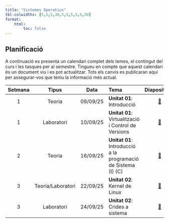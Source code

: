 ```yaml
---
title: "Sistemes Operatius"
tbl-colwidths: [5,5,5,30,5,5,5,5,5,30]
format:
    html:
        toc: false
---
```


## Planificació

A continuació es presenta un calendari complet dels temes, el contingut del curs i les tasques per al semestre. Tingueu en compte que aquest calendari és un document viu i es pot actualitzar. Tots els canvis es publicaran aquí per assegurar-vos que teniu la informació més actual.

::: column-screen-inset-right
| Setmana | Tipus              | Data       | Tema                                                     | Diapositives | Apunts | Laboratori | Altres | Tasques | Lliuraments  |                                                                                                                                       |
|:----:|:------------------:|:----------:|:---------------------------------------------------------|:--:|:--:|:--:|:--:|:--:|:----------------------------------------------------------------------------------------------------------------------------------------:|
| 1    | Teoria             |09/09/25    | **Unitat 01**: Introducció   | [📖](../slides/01-introduction.html#prepare){aria-label="Introducció"}  | [📚](../notes/01-introduction.html#prepare)   |  |  |        |  
| 1    | Laboratori         |10/09/25    | **Unitat 01**: Virtualització i Control de Versions   | [📖](../labs/01-lab-introduction.html#prepare)   |  | [📄](../labs/01-introduction/lab01.html#prepare) [📄](../labs/01-introduction/lab02.html#prepare) [📄](../labs/01-introduction/lab03.html#prepare) [📄](../labs/01-introduction/lab04.html#prepare) [📄](../labs/01-introduction/lab05.html#prepare) |        | 
| 2    | Teoria             |16/09/25    | **Unitat 01**: Introducció a la programació de Sistema (I) (C)   | [📖](../slides/01-c.html#prepare)  |  [📚](../activities/unit00/02-ex01-c.qmd) |  |   |        | 
| 3    | Teoria/Laboratori  |22/09/25    | **Unitat 02**: Kernel de Linux   | [📖](../slides/02-kernel.html#prepare)   |  | [📄](../labs/02-c-pointers/lab01.html#prepare)  |      |  
| 3   | Laboratori         |24/09/25    | **Unitat 02**: Crides a sistema   | [📖](../slides/02-syscalls.html#prepare)   |  | [📄](../labs/03-syscalls/lab01.qmd) [📄](../labs/03-syscalls/lab02.qmd)[👩🏻‍💻](../activities/unit00/01-debianbin.qmd)   |      |[👩🏻‍💻](../activities/unit01/01-kernel.qmd) | 

::: 
